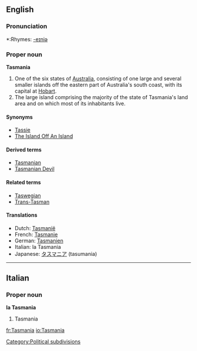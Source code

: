==English==
{{wikipedia|Tasmania}}

===Pronunciation===
*:Rhymes: [[Rhymes:English:-eɪniə|-eɪniə]]

===Proper noun===
'''Tasmania'''

# One of the six states of [[Australia]], consisting of one large and several smaller islands off the eastern part of Australia's south coast, with its capital at [[Hobart]].
# The large island comprising the majority of the state of Tasmania's land area and on which most of its inhabitants live.
[[Category:Political subdivisions]]

====Synonyms====
*[[Tassie]] {{italbrac|colloquial}}
*[[The Island Off An Island]] {{italbrac|colloquial}}

====Derived terms====
*[[Tasmanian]]
*[[Tasmanian Devil]]

====Related terms====
*[[Taswegian]] {{italbrac|colloquial}}
*[[Trans-Tasman]] {{italbrac|colloquial}}

====Translations====
{{top}}
*Dutch: [[Tasmanië]]
*French: [[Tasmanie]] {{f}}
*German: [[Tasmanien]]
*Italian: la Tasmania {{f}}
*Japanese: [[タスマニア]] (tasumania)
{{bottom}}
----

==Italian==

===Proper noun===
'''la Tasmania'''

# Tasmania

[[fr:Tasmania]]
[[io:Tasmania]]